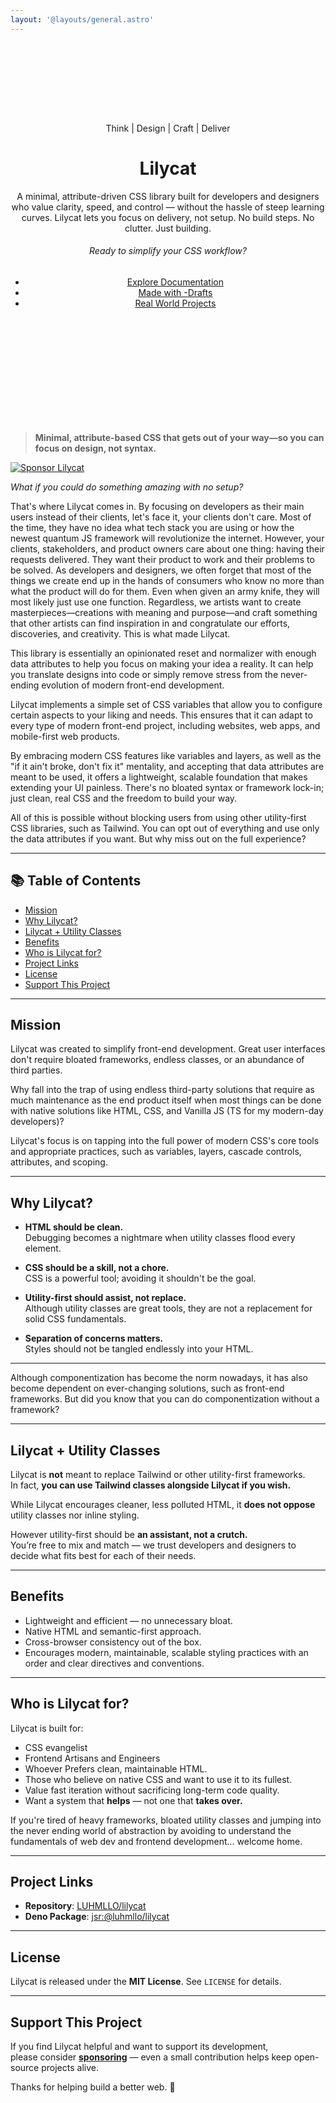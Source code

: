 ```yaml
---
layout: '@layouts/general.astro'
---
```


<header
	data-is='stack'
	data-layout='expand'
	style='background-color: var(--clr-background__base); gap: var(--md); padding-block: calc(128 * 0.0625rem); place-content: center;'>
	<div data-is='badge' style='outline: solid 2px var(--clr-border__base);'>
		<span>Think</span>
		<span style='color: var(--clr-text__lowered);'>|</span>
		<span>Design</span>
		<span style='color: var(--clr-text__lowered);'>|</span>
		<span>Craft</span>
		<span style='color: var(--clr-text__lowered);'>|</span>
		<span>Deliver</span>
	</div>
	<h1>Lilycat</h1>A minimal, attribute-driven CSS library built for developers
	and designers who value clarity, speed, and control — without the hassle of
	steep learning curves. Lilycat lets you focus on delivery, not setup. No build
	steps. No clutter. Just building.
	<h6>Ready to simplify your CSS workflow?</h6>
	<ul>
		<li>
			<a href='/docs'>Explore Documentation</a>
		</li>
		<li>
			<a href='/drafts'>Made with -Drafts</a>
		</li>
		<li>
			<a href='/projects'>Real World Projects</a>
		</li>
	</ul>
</header>

> **Minimal, attribute-based CSS that gets out of your way—so you can focus on design, not syntax.**

[![Sponsor Lilycat](https://img.shields.io/badge/Sponsor_Lilycat-💖-ff69b4?style=for-the-badge)](https://github.com/sponsors/LUHMLLO)

_What if you could do something amazing with no setup?_

That's where Lilycat comes in. By focusing on developers as their main users instead of their clients, let's face it, your clients don't care. Most of the time, they have no idea what tech stack you are using or how the newest quantum JS framework will revolutionize the internet. However, your clients, stakeholders, and product owners care about one thing: having their requests delivered. They want their product to work and their problems to be solved. As developers and designers, we often forget that most of the things we create end up in the hands of consumers who know no more than what the product will do for them. Even when given an army knife, they will most likely just use one function. Regardless, we artists want to create masterpieces—creations with meaning and purpose—and craft something that other artists can find inspiration in and congratulate our efforts, discoveries, and creativity. This is what made Lilycat.

This library is essentially an opinionated reset and normalizer with enough data
attributes to help you focus on making your idea a reality. It can help you
translate designs into code or simply remove stress from the never-ending
evolution of modern front-end development.

Lilycat implements a simple set of CSS variables that allow you to configure
certain aspects to your liking and needs. This ensures that it can adapt to
every type of modern front-end project, including websites, web apps, and
mobile-first web products.

By embracing modern CSS features like variables and layers, as well as the "if
it ain't broke, don't fix it" mentality, and accepting that data attributes are
meant to be used, it offers a lightweight, scalable foundation that makes
extending your UI painless. There's no bloated syntax or framework lock-in; just
clean, real CSS and the freedom to build your way.

All of this is possible without blocking users from using other utility-first
CSS libraries, such as Tailwind. You can opt out of everything and use only the
data attributes if you want. But why miss out on the full experience?

---

## 📚 Table of Contents

- [Mission](#-mission)
- [Why Lilycat?](#-why-lilycat)
- [Lilycat + Utility Classes](#-important-lilycat-and-utility-classes)
- [Benefits](#-benefits)
- [Who is Lilycat for?](#-who-is-lilycat-for)
- [Project Links](#-project-links)
- [License](#-license)
- [Support This Project](#-support-this-project)

---

## Mission

Lilycat was created to simplify front-end development. Great user interfaces don't require bloated frameworks, endless classes, or an abundance of third parties.

Why fall into the trap of using endless third-party solutions that require as much maintenance as the end product itself when most things can be done with native solutions like HTML, CSS, and Vanilla JS (TS for my modern-day developers)?

Lilycat's focus is on tapping into the full power of modern CSS's core tools and appropriate practices, such as variables, layers, cascade controls, attributes, and scoping.

---

## Why Lilycat?

- **HTML should be clean.**  
  Debugging becomes a nightmare when utility classes flood every element.

- **CSS should be a skill, not a chore.**  
  CSS is a powerful tool; avoiding it shouldn't be the goal.

- **Utility-first should assist, not replace.**  
  Although utility classes are great tools, they are not a replacement for solid CSS fundamentals.

- **Separation of concerns matters.**  
  Styles should not be tangled endlessly into your HTML.

---

Although componentization has become the norm nowadays, it has also become dependent on ever-changing solutions, such as front-end frameworks. But did you know that you can do componentization without a framework?

---

## Lilycat + Utility Classes

Lilycat is **not** meant to replace Tailwind or other utility-first frameworks.  
In fact, **you can use Tailwind classes alongside Lilycat if you wish.**

While Lilycat encourages cleaner, less polluted HTML, it **does not oppose** utility classes nor inline styling.

However utility-first should be **an assistant, not a crutch.**  
You’re free to mix and match — we trust developers and designers to decide what fits best for each of their needs.

---

## Benefits

- Lightweight and efficient — no unnecessary bloat.
- Native HTML and semantic-first approach.
- Cross-browser consistency out of the box.
- Encourages modern, maintainable, scalable styling practices with an order and clear directives and conventions.

---

## Who is Lilycat for?

Lilycat is built for:

- CSS evangelist
- Frontend Artisans and Engineers
- Whoever Prefers clean, maintainable HTML.
- Those who believe on native CSS and want to use it to its fullest.
- Value fast iteration without sacrificing long-term code quality.
- Want a system that **helps** — not one that **takes over.**

If you're tired of heavy frameworks, bloated utility classes and jumping into the never ending world of abstraction by avoiding to understand the fundamentals of web dev and frontend development... welcome home.

---

## Project Links

- **Repository**: [LUHMLLO/lilycat](https://github.com/LUHMLLO/lilycat)
- **Deno Package**: [jsr:@luhmllo/lilycat](https://jsr.io/@luhmllo/lilycat)

---

## License

Lilycat is released under the **MIT License**. See `LICENSE` for details.

---

## Support This Project

If you find Lilycat helpful and want to support its development,  
please consider [**sponsoring**](https://github.com/sponsors/LUHMLLO) — even a small contribution helps keep open-source projects alive.

Thanks for helping build a better web. 🚀
